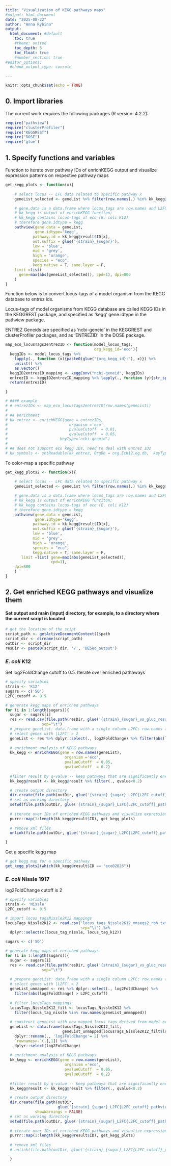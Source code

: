 ```yaml
---
title: "Visualization of KEGG pathways maps"
#output: html_document
date: "2025-08-22"
author: "Anna Rybina"
output:
  html_document: #default
    toc: true
    #theme: united
    toc_depth: 5
    toc_float: true
    #number_section: true
#editor_options:
  #chunk_output_type: console

---
```


```r
knitr::opts_chunk$set(echo = TRUE)
```



## 0. Import libraries

The current work requires the following packages (R version: 4.2.2):

```r
require("pathview")
require("clusterProfiler")
require("KEGGREST")
require("DOSE")
require('glue')
```


## 1. Specify functions and variables 

Function to iterate over pathway IDs of enrichKEGG output and visualize expression patterns on respective pathway maps
```r
get_kegg_plots <- function(x){
  
    # select locus -- LFC data related to specific pathway x
    geneList_selected <- geneList %>% filter(row.names(.) %in% kk_kegg@geneSets[[x]])

    # gene.data is a data.frame where locus_tags are row.names and L2FC are values
    # kk_kegg is output of enrichKEGG funciton; 
    # kk_kegg contains locus-tags of eco (E. coli K12) 
    # therefore gene.idtype = kegg
    pathview(gene.data = geneList,  
             gene.idtype='kegg',
            pathway.id = kk_kegg@result$ID[x], 
            out.suffix = glue('{strain}_{sugar}'),
            low = 'blue', 
            mid = 'grey', 
            high = 'orange',
            species = "eco", 
            kegg.native = T, same.layer = F,
    limit =list(
      gene=max(abs(geneList_selected)), cpd=1), dpi=800
    )
}
```


Function below is to convert locus-tags of a model organism from the KEGG database to entrez ids. 

Locus-tags of model organisms from KEGG database are called KEGG IDs in the KEGGREST package, and specified as 'kegg' gene.idtype in the pathview package. 

ENTREZ Geneids are specified as 'ncbi-geneid' in the KEGGREST and clusterProfiler packages, and as 'ENTREZID' in the DOSE package.

```r
map_eco_locusTags2entrezID <- function(model_locus_tags, 
                                       org_kegg_id='eco'){
  keggIDs <- model_locus_tags %>% 
    lapply(., function (x){paste0(glue("{org_kegg_id}:"), x)}) %>% 
    unlist() %>% 
    as.vector()
  keggID2entrezID_mapping <- keggConv("ncbi-geneid", keggIDs)
  entrezID <- keggID2entrezID_mapping %>% lapply(., function (y){str_split_fixed(y, 'ncbi-geneid:', 2)[,2]}) %>% unlist() %>% unname()
  return(entrezID)

}

# #### example
# # entrezIDs <- map_eco_locusTags2entrezID(row.names(geneList))
# 
# ## enrichment
# kk_entrez <- enrichKEGG(gene = entrezIDs,
#                           organism ='eco',
#                           pvalueCutoff  = 0.01,
#                           qvalueCutoff  = 0.05,
#                       keyType='ncbi-geneid')
# 
# ## does not support eco kegg IDs, need to deal with entrez IDs
# kk_symbols <- setReadable(kk_entrez, OrgDb = org.EcK12.eg.db,  keyType="ENTREZID")
```


To color-map a specific pathway
```r
get_kegg_plots2 <- function(x){
  
    # select locus -- LFC data related to specific pathway x
    geneList_selected <- geneList %>% filter(row.names(.) %in% kk_kegg@geneSets[[x]])

    # gene.data is a data.frame where locus_tags are row.names and L2FC are values
    # kk_kegg is output of enrichKEGG funciton; 
    # kk_kegg contains locus-tags of eco (E. coli K12) 
    # therefore gene.idtype = kegg
    pathview(gene.data = geneList,  
             gene.idtype='kegg',
            pathway.id = kk_kegg@result$ID[x], 
            out.suffix = glue('{strain}_{sugar}'),
            low = 'blue', 
            mid = 'grey', 
            high = 'orange',
            species = "eco", 
            kegg.native = T, same.layer = F,
       limit =list( gene=max(abs(geneList_selected)),
                    cpd=1), 
    dpi=800
    )
}
```

## 2. Get enriched KEGG pathways and visualize them 

#### Set output and main (input) directory, for example, to a directory where the current script is located
```r
# get the location of the scipt
script_path <- getActiveDocumentContext()$path
script_dir <- dirname(script_path)
outDir <- script_dir
resDir <- paste0(script_dir, '/', 'DESeq_output')
```

### _E. coli_ K12

Set log2FoldChange cutoff to 0.5. Iterate over enriched pathaways
```r
# specify variables
strain <- 'K12'
sugars <- c('SQ')
L2FC_cutoff <- 0.5

# generate kegg maps of enriched pathways
for (i in 1:length(sugars)){
  sugar <- sugars[i]
  res <- read.csv(file.path(resDir, glue('{strain}_{sugar}_vs_gluc_results_padj0.05.csv')),
                sep="\t")
  # prepare geneList: data.frame with a single column L2FC; row.names are locus-tags
  # select genes with |L2FC| > 2
  geneList <- res %>% dplyr::select(., log2FoldChange) %>% filter(abs(log2FoldChange) > L2FC_cutoff)
  
  # enrichment analysis of KEGG pathways 
  kk_kegg <- enrichKEGG(gene = row.names(geneList),
                          organism ='eco',
                          pvalueCutoff  = 0.05,
                          qvalueCutoff  = 0.2)
  
  #filter result by q-value -- keep pathways that are significantly enriched
  kk_kegg@result <- kk_kegg@result %>% filter(., qvalue<0.2)

  # create output directory 
  dir.create(file.path(outDir, glue('{strain}_{sugar}_L2FC{L2FC_cutoff}_pathview')), showWarnings = FALSE)
  # set as working directory
  setwd(file.path(outDir, glue('{strain}_{sugar}_L2FC{L2FC_cutoff}_pathview')))
  
  # iterate over IDs of enriched KEGG pathways and visualize expression on pathway maps
  purrr::map(1:length(kk_kegg@result$ID), get_kegg_plots)
  
  # remove xml files
  unlink(file.path(outDir, glue('{strain}_{sugar}_L2FC{L2FC_cutoff}_pathview'), '*.xml'))

}
```


Get a specific kegg map
```r
# get kegg map for a specific pathway
get_kegg_plots2(which(kk_kegg@result$ID == "eco02026"))
```


### _E. coli_ Nissle 1917

log2FoldChange cutoff is 2
```r
# specify variables
strain <- 'Nissle'
L2FC_cutoff <- 0.5

# import locus_tagsNissle2K12 mappings
locusTags_Nissle2K12 <- read.csv('locus_tags_Nissle2K12_mmseqs2_rbh.txt', 
                                 sep="\t") %>% 
  dplyr::select(c(locus_tag_nissle, locus_tag_k12))

sugars <- c('SQ')

# generate kegg maps of enriched pathways
for (i in 1:length(sugars)){
  sugar <- sugars[i]
  res <- read.csv(file.path(resDir, glue('{strain}_{sugar}_vs_gluc_results_padj0.05.csv')),
                sep="\t")
  
  # prepare geneList: data.frame with a single column L2FC; row.names are locus-tags
  # select genes with |L2FC| > 2
  geneList_unmapped <- res %>% dplyr::select(., log2FoldChange) %>% 
    filter(abs(log2FoldChange) > L2FC_cutoff)
  
  # filter locusTags mappings
  locusTags_Nissle2K12_filt <- locusTags_Nissle2K12 %>% 
    filter(locus_tag_nissle %in% row.names(geneList_unmapped))
  
  # construct geneList with new mapped locus_tags derived from model organism
  geneList <- data.frame(locusTags_Nissle2K12_filt, 
                         geneList_unmapped[locusTags_Nissle2K12_filt$locus_tag_nissle, ])[c(2,3)] %>%
    dplyr::rename(., 'log2FoldChange'= 2) %>% 
    `rownames<-`(.[,1]) %>% 
    dplyr::select(log2FoldChange)
  
  # enrichment analysis of KEGG pathways 
  kk_kegg <- enrichKEGG(gene = row.names(geneList),
                          organism ='eco',
                          pvalueCutoff  = 0.05,
                          qvalueCutoff  = 0.2)
  
  #filter result by q-value -- keep pathways that are significantly enriched
  kk_kegg@result <- kk_kegg@result %>% filter(., qvalue<0.2)

  # create output directory 
  dir.create(file.path(outDir, 
                       glue('{strain}_{sugar}_L2FC{L2FC_cutoff}_pathview')), 
             showWarnings = FALSE)
  # set as working directory
  setwd(file.path(outDir, glue('{strain}_{sugar}_L2FC{L2FC_cutoff}_pathview')))
  
  # iterate over IDs of enriched KEGG pathways and visualize expression on pathway maps
  purrr::map(1:length(kk_kegg@result$ID), get_kegg_plots)
  
  # remove xml files
  # unlink(file.path(outDir, glue('{strain}_{sugar}_L2FC{L2FC_cutoff}_pathview'), '*.xml'))

  }

```



